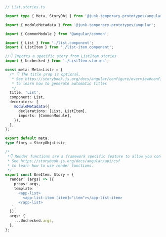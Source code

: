 ```ts
// List.stories.ts

import type { Meta, StoryObj } from '@junk-temporary-prototypes/angular';

import { moduleMetadata } from '@junk-temporary-prototypes/angular';

import { CommonModule } from '@angular/common';

import { List } from './list.component';
import { ListItem } from './list-item.component';

//👇 Imports a specific story from ListItem stories
import { Unchecked } from './ListItem.stories';

const meta: Meta<List> = {
  /* 👇 The title prop is optional.
   * See https://storybook.js.org/docs/angular/configure/overview#configure-story-loading
   * to learn how to generate automatic titles
   */
  title: 'List',
  component: List,
  decorators: [
    moduleMetadata({
      declarations: [List, ListItem],
      imports: [CommonModule],
    }),
  ],
};

export default meta;
type Story = StoryObj<List>;

/*
 *👇 Render functions are a framework specific feature to allow you control on how the component renders.
 * See https://storybook.js.org/docs/angular/api/csf
 * to learn how to use render functions.
 */
export const OneItem: Story = {
  render: (args) => ({
    props: args,
    template: `
      <app-list>
        <app-list-item [item]="item"></app-list-item>
      </app-list>
   `,
  }),
  args: {
    ...Unchecked.args,
  },
};
```
